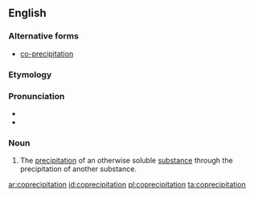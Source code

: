 ==English==
===Alternative forms===
*[[co-precipitation]]

===Etymology===

{{prefix|co|precipitation}}

===Pronunciation===

*{{IPA|koʊpɹɪsɪpɪˈteɪʃən}}
*{{rhymes|eɪʃən}}

===Noun===
{{en-noun}}
{{wikipedia}}

# {{context|chemistry|lang=en}} The [[precipitation]] of an otherwise soluble [[substance]] through the precipitation of another substance.

[[ar:coprecipitation]]
[[id:coprecipitation]]
[[pl:coprecipitation]]
[[ta:coprecipitation]]